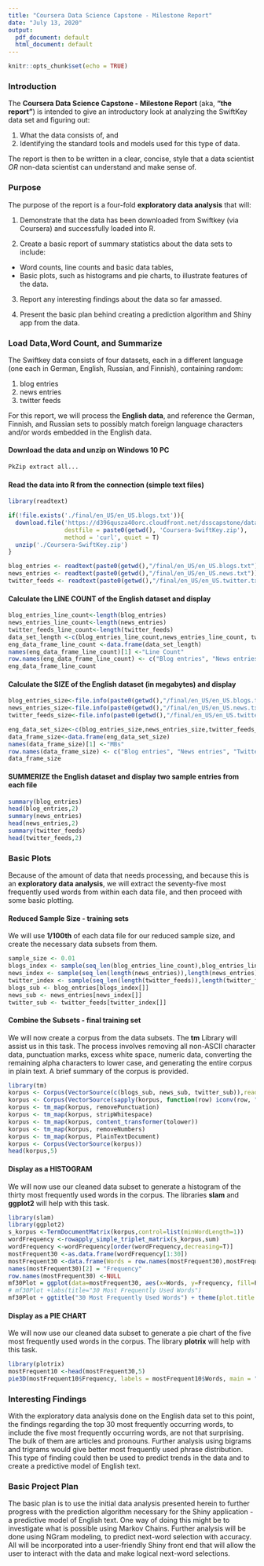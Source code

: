 ---
title: "Coursera Data Science Capstone - Milestone Report"
date: "July 13, 2020"
output:
  pdf_document: default
  html_document: default
---

```{r setup, include=FALSE}
knitr::opts_chunk$set(echo = TRUE)
```

### Introduction

The **Coursera Data Science Capstone - Milestone Report** (aka, **"the report"**) is intended to give an introductory look at analyzing the SwiftKey data set and figuring out: 

1. What the data consists of, and 
2. Identifying the standard tools and models used for this type of data.

The report is then to be written in a clear, concise, style that a data scientist _OR_ non-data scientist can understand and make sense of.  

### Purpose

The purpose of the report is a four-fold **exploratory data analysis** that will:

1. Demonstrate that the data has been downloaded from Swiftkey (via Coursera) and successfully loaded into R.

2. Create a basic report of summary statistics about the data sets to include:
  + Word counts, line counts and basic data tables,
  + Basic plots, such as histograms and pie charts, to illustrate features of the data.

3. Report any interesting findings about the data so far amassed.

4. Present the basic plan behind creating a prediction algorithm and Shiny app from the data.

### Load Data,Word Count, and Summarize

The Swiftkey data consists of four datasets, each in a different language (one each in German, English, Russian, and Finnish), containing random:

1. blog entries
2. news entries
3. twitter feeds

For this report, we will process the **English data**, and reference the German, Finnish, and Russian sets to possibly match foreign language characters and/or words embedded in the English data.

#### **Download the data** and unzip on Windows 10 PC
```{r unzip_data, eval=FALSE}
PkZip extract all... 
```

#### **Read the data into R** from the connection (simple text files) 
``` {r read_data}
library(readtext)

if(!file.exists('./final/en_US/en_US.blogs.txt')){
  download.file('https://d396qusza40orc.cloudfront.net/dsscapstone/dataset/Coursera-SwiftKey.zip',
                destfile = paste0(getwd(), 'Coursera-SwiftKey.zip'),
                method = 'curl', quiet = T)
  unzip('./Coursera-SwiftKey.zip')
}

blog_entries <- readtext(paste0(getwd(),"/final/en_US/en_US.blogs.txt"))
news_entries <- readtext(paste0(getwd(),"/final/en_US/en_US.news.txt"))
twitter_feeds <- readtext(paste0(getwd(),"/final/en_US/en_US.twitter.txt"))
```

#### Calculate the **LINE COUNT** of the English dataset and display
```{r data_frame_line_count}
blog_entries_line_count<-length(blog_entries)
news_entries_line_count<-length(news_entries)
twitter_feeds_line_count<-length(twitter_feeds)
data_set_length <-c(blog_entries_line_count,news_entries_line_count, twitter_feeds_line_count)
eng_data_frame_line_count <-data.frame(data_set_length)
names(eng_data_frame_line_count)[1] <-"Line Count"
row.names(eng_data_frame_line_count) <- c("Blog entries", "News entries", "Twitter Feeds")
eng_data_frame_line_count
```
#### Calculate the **SIZE** of the English dataset (in megabytes) and display
``` {r file_size}
blog_entries_size<-file.info(paste0(getwd(),"/final/en_US/en_US.blogs.txt"))$size/ 1024 ^ 2
news_entries_size<-file.info(paste0(getwd(),"/final/en_US/en_US.news.txt"))$size/ 1024 ^ 2
twitter_feeds_size<-file.info(paste0(getwd(),"/final/en_US/en_US.twitter.txt"))$size/ 1024 ^ 2
```

``` {r data_frame_size}
eng_data_set_size<-c(blog_entries_size,news_entries_size,twitter_feeds_size)
data_frame_size<-data.frame(eng_data_set_size)
names(data_frame_size)[1] <-"MBs"
row.names(data_frame_size) <- c("Blog entries", "News entries", "Twitter Feeds")
data_frame_size
```

#### **SUMMERIZE** the English dataset and display two sample entries from each file
```{r summaries}
summary(blog_entries)
head(blog_entries,2)
summary(news_entries)
head(news_entries,2)
summary(twitter_feeds)
head(twitter_feeds,2)
```

### Basic Plots
Because of the amount of data that needs processing, and because this is an **exploratory data analysis**, we will extract the seventy-five most frequently used words from within each data file, and then proceed with some basic plotting.

#### Reduced Sample Size - training sets
We will use **1/100th** of each data file for our reduced sample size, and create the necessary data subsets from them.

```{r sample_size}
sample_size <- 0.01
blogs_index <- sample(seq_len(blog_entries_line_count),blog_entries_line_count*sample_size)
news_index <- sample(seq_len(length(news_entries)),length(news_entries)*sample_size)
twitter_index <- sample(seq_len(length(twitter_feeds)),length(twitter_feeds)*sample_size)
blogs_sub <- blog_entries[blogs_index[]]
news_sub <- news_entries[news_index[]]
twitter_sub <- twitter_feeds[twitter_index[]]
```
#### Combine the Subsets - final training set
We will now create a corpus from the data subsets.  The **tm** Library will assist us in this task.  The process involves removing all non-ASCII character data, punctuation marks, excess white space, numeric data, converting the remaining alpha characters to lower case, and generating the entire corpus in plain text.  A brief summary of the corpus is provided.

```{r korpus}
library(tm)
korpus <- Corpus(VectorSource(c(blogs_sub, news_sub, twitter_sub)),readerControl=list(reader=readPlain,language="en"))
korpus <- Corpus(VectorSource(sapply(korpus, function(row) iconv(row, "latin1", "ASCII", sub=""))))
korpus <- tm_map(korpus, removePunctuation)
korpus <- tm_map(korpus, stripWhitespace) 
korpus <- tm_map(korpus, content_transformer(tolower)) 
korpus <- tm_map(korpus, removeNumbers) 
korpus <- tm_map(korpus, PlainTextDocument) 
korpus <- Corpus(VectorSource(korpus))
head(korpus,5)
```

#### Display as a **HISTOGRAM**
We will now use our cleaned data subset to generate a histogram of the thirty most frequently used words in the corpus.  The libraries **slam** and **ggplot2** will help with this task.

```{r histogram}
library(slam)
library(ggplot2)
s_korpus <-TermDocumentMatrix(korpus,control=list(minWordLength=1))
wordFrequency <-rowapply_simple_triplet_matrix(s_korpus,sum)
wordFrequency <-wordFrequency[order(wordFrequency,decreasing=T)]
mostFrequent30 <-as.data.frame(wordFrequency[1:30])
mostFrequent30 <-data.frame(Words = row.names(mostFrequent30),mostFrequent30)
names(mostFrequent30)[2] = "Frequency"
row.names(mostFrequent30) <-NULL
mf30Plot = ggplot(data=mostFrequent30, aes(x=Words, y=Frequency, fill=Frequency)) + geom_bar(stat="identity") +  guides(fill=FALSE) + theme(axis.text.x=element_text(angle=90))
# mf30Plot +labs(title="30 Most Frequently Used Words")
mf30Plot + ggtitle("30 Most Frequently Used Words") + theme(plot.title = element_text(hjust = 0.5))
```

#### Display as a **PIE CHART**
We will now use our cleaned data subset to generate a pie chart of the five most frequently used words in the corpus.  The library **plotrix** will help with this task.

```{r scatter_plot}
library(plotrix)
mostFrequent10 <-head(mostFrequent30,5)
pie3D(mostFrequent10$Frequency, labels = mostFrequent10$Words, main = "Pie of Five Greatest Word Frequencies", explode=0.1, radius=1.8, labelcex = 1.3, start=0.7)
```

### Interesting Findings
With the exploratory data analysis done on the English data set to this point, the findings regarding the top 30 most frequently occurring words, to include the five most frequently occurring words, are not that surprising.  The bulk of them are articles and pronouns.  Further analysis using bigrams and trigrams would give better most frequently used phrase distribution.  This type of finding could then be used to predict trends in the data and to create a predictive model of English text.

### Basic Project Plan
The basic plan is to use the initial data analysis presented herein to further progress with the prediction algorithm necessary for the Shiny application - a predictive model of English text.  One way of doing this might be to investigate what is possible using Markov Chains.  Further analysis will be done using NGram modeling, to predict next-word selection with accuracy.  All will be incorporated into a user-friendly Shiny front end that will allow the user to interact with the data and make logical next-word selections.

